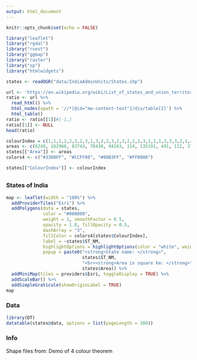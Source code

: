```yaml
---
output: html_document
---
```


<style>
    body .main-container {
        max-width: 100%;
        padding: 0;
        margin: 0;
    }
</style>

```r
knitr::opts_chunk$set(echo = FALSE)
```


```r
library("leaflet")
library("rgdal")
library("rvest")
library("ggmap")
library("raster")
library("sp")
library("htmlwidgets")

states <- readOGR("data/IndiaAdminUnits/States.shp")

url <- 'https://en.wikipedia.org/wiki/List_of_states_and_union_territories_of_India_by_sex_ratio'
ratio <- url %>%
  read_html() %>%
  html_nodes(xpath = '//*[@id="mw-content-text"]/div/table[2]') %>%
  html_table()
ratio <- ratio[[1]]#[-1,]
ratio[[1]] <- NULL
head(ratio)

colourIndex = c(1,1,1,2,2,3,2,3,1,3,2,2,3,2,3,2,1,1,3,1,1,1,3,3,3,2,1,4,2,3,3,1,1,4,1,4)
areas <- c(8249, 162968, 83743, 78438, 94163, 114, 135191, 491, 112, 3702, 196024, 44212, 55673, 222236, 79714, 191791, 38863, 32, 308350, 307713, 22327, 22429, 21081, 16579, 1484, 562, 50362, 342239, 7096, 130058, 112077, 10486, 243290, 53483, 88752, 155707)
states[["Area"]] <- areas
colors4 <- c("#3300FF", "#CCFF00", "#00B3FF", "#FF0000")

states[["ColourIndex"]] <- colourIndex
```

## {.tabset}
### States of India

```r
map <- leaflet(width = "100%") %>% 
  addProviderTiles("Esri") %>% 
  addPolygons(data = states, 
              color = "#000000", 
              weight = 1, smoothFactor = 0.5,
              opacity = 1.0, fillOpacity = 0.5,
              dashArray = "3",
              fillColor = colors4[states$ColourIndex],
              label = ~states$ST_NM,
              highlightOptions = highlightOptions(color = "white", weight = 2),
              popup = paste0("<strong>State name: </strong>",
                             states$ST_NM, 
                             "<br><strong>Area in square km: </strong>",
                             states$Area)) %>%
  addMiniMap(tiles = providers$Esri, toggleDisplay = TRUE) %>% 
  addScaleBar() %>%
  addSimpleGraticule(showOriginLabel = TRUE)
map
```

### Data

```r
library(DT)
datatable(states@data, options = list(pageLength = 100))
```

### Info

Shape files from:
Demo of 4 colour theorem